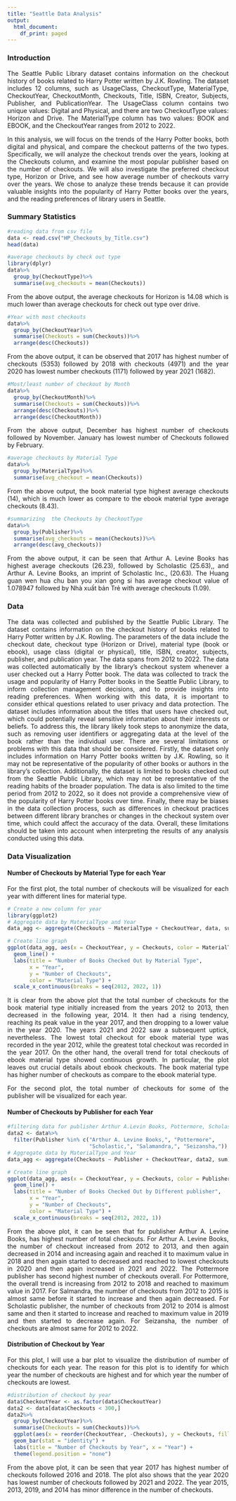 ---
title: "Seattle Data Analysis"
output:
  html_document:
    df_print: paged
---

<style>
body {
text-align: justify}
</style>

### Introduction

The Seattle Public Library dataset contains information on the checkout history of books related to Harry Potter written by J.K. Rowling. The dataset includes 12 columns, such as UsageClass, CheckoutType, MaterialType, CheckoutYear, CheckoutMonth, Checkouts, Title, ISBN, Creator, Subjects, Publisher, and PublicationYear. The UsageClass column contains two unique values: Digital and Physical, and there are two CheckoutType values: Horizon and Drive. The MaterialType column has two values: BOOK and EBOOK, and the CheckoutYear ranges from 2012 to 2022.

In this analysis, we will focus on the trends of the Harry Potter books, both digital and physical, and compare the checkout patterns of the two types. Specifically, we will analyze the checkout trends over the years, looking at the Checkouts column, and examine the most popular publisher based on the number of checkouts. We will also investigate the preferred checkout type, Horizon or Drive, and see how average number of checkouts varry over the years. We chose to analyze these trends because it can provide valuable insights into the popularity of Harry Potter books over the years, and the reading preferences of library users in Seattle.

### Summary Statistics

```{r}
#reading data from csv file
data <- read.csv("HP_Checkouts_by_Title.csv")
head(data)
```


```{r, warning=FALSE, message=FALSE}
#average checkouts by check out type
library(dplyr)
data%>%
  group_by(CheckoutType)%>%
  summarise(avg_checkouts = mean(Checkouts))
```

From the above output, the average checkouts for Horizon is 14.08 which is much lower than average checkouts for check out type over drive.


```{r}
#Year with most checkouts
data%>%
  group_by(CheckoutYear)%>%
  summarise(Checkouts = sum(Checkouts))%>%
  arrange(desc(Checkouts))
```


From the above output, it can be observed that 2017 has highest number of checkouts (5353) followed by 2018 with checkouts (4971) and the year 2020 has lowest number checkouts (1171) followed by year 2021 (1682).

```{r}
#Most/least number of checkout by Month
data%>%
  group_by(CheckoutMonth)%>%
  summarise(Checkouts = sum(Checkouts))%>%
  arrange(desc(Checkouts))%>%
  arrange(desc(CheckoutMonth))
```

From the above output, December has highest number of checkouts followed by November. January has lowest number of Checkouts followed by February.


```{r}
#average checkouts by Material Type
data%>%
  group_by(MaterialType)%>%
  summarise(avg_checkout = mean(Checkouts))
```

From the above output, the book material type highest average checkouts (14), which is much lower as compare to the ebook material type average checkouts (8.43).


```{r}
#summarizing  the Checkouts by CheckoutType
data%>%
  group_by(Publisher)%>%
  summarise(avg_checkouts = mean(Checkouts))%>%
  arrange(desc(avg_checkouts))
```

From the above output, it can be seen that Arthur A. Levine Books has highest average checkouts (26.23), followed by Scholastic (25.63),, and Arthur A. Levine Books, an imprint of Scholastic Inc., (20.63). The Huang guan wen hua chu ban you xian gong si has average checkout value of 1.078947 followed by Nhà xuất bản Trẻ with average checkouts (1.09).

### Data
The data was collected and published by the Seattle Public Library. The dataset contains information on the checkout history of books related to Harry Potter written by J.K. Rowling. The parameters of the data include the checkout date, checkout type (Horizon or Drive), material type (book or ebook), usage class (digital or physical), title, ISBN, creator, subjects, publisher, and publication year. The data spans from 2012 to 2022. The data was collected automatically by the library's checkout system whenever a user checked out a Harry Potter book. The data was collected to track the usage and popularity of Harry Potter books in the Seattle Public Library, to inform collection management decisions, and to provide insights into reading preferences. When working with this data, it is important to consider ethical questions related to user privacy and data protection. The dataset includes information about the titles that users have checked out, which could potentially reveal sensitive information about their interests or beliefs. To address this, the library likely took steps to anonymize the data, such as removing user identifiers or aggregating data at the level of the book rather than the individual user. There are several limitations or problems with this data that should be considered. Firstly, the dataset only includes information on Harry Potter books written by J.K. Rowling, so it may not be representative of the popularity of other books or authors in the library's collection. Additionally, the dataset is limited to books checked out from the Seattle Public Library, which may not be representative of the reading habits of the broader population. The data is also limited to the time period from 2012 to 2022, so it does not provide a comprehensive view of the popularity of Harry Potter books over time. Finally, there may be biases in the data collection process, such as differences in checkout practices between different library branches or changes in the checkout system over time, which could affect the accuracy of the data. Overall, these limitations should be taken into account when interpreting the results of any analysis conducted using this data.



### Data Visualization

#### Number of Checkouts by Material Type for each Year

For the first plot, the total number of checkouts will be visualized for each year with different lines for material type.

```{r, warning=FALSE, message=FALSE}
# Create a new column for year
library(ggplot2)
# Aggregate data by MaterialType and Year
data_agg <- aggregate(Checkouts ~ MaterialType + CheckoutYear, data, sum)

# Create line graph
ggplot(data_agg, aes(x = CheckoutYear, y = Checkouts, color = MaterialType)) +
  geom_line() +
  labs(title = "Number of Books Checked Out by Material Type",
       x = "Year",
       y = "Number of Checkouts",
       color = "Material Type") +
  scale_x_continuous(breaks = seq(2012, 2022, 1)) 
```


It is clear from the above plot that the total number of checkouts for the book material type initially increased from the years 2012 to 2013, then decreased in the following year, 2014. It then had a rising tendency, reaching its peak value in the year 2017, and then dropping to a lower value in the year 2020. The years 2021 and 2022 saw a subsequent uptick, nevertheless. The lowest total checkout for ebook material type was recorded in the year 2012, while the greatest total checkout was recorded in the year 2017. On the other hand, the overall trend for total checkouts of ebook material type showed continuous growth. In particular, the plot leaves out crucial details about ebook checkouts. The book material type has higher number of checkouts as compare to the ebook material type.

For the second plot, the total number of checkouts for some of the publisher will be visualized for each year.

#### Number of Checkouts by Publisher for each Year


```{r}
#filtering data for publisher Arthur A.Levin Books, Pottermore, Scholastic, Salamandra and Seizansha.
data2 <- data%>%
  filter(Publisher %in% c("Arthur A. Levine Books,", "Pottermore",
                          "Scholastic,", "Salamandra,", "Seizansha,"))
# Aggregate data by MaterialType and Year
data_agg <- aggregate(Checkouts ~ Publisher + CheckoutYear, data2, sum)

# Create line graph
ggplot(data_agg, aes(x = CheckoutYear, y = Checkouts, color = Publisher)) +
  geom_line() +
  labs(title = "Number of Books Checked Out by Different publisher",
       x = "Year",
       y = "Number of Checkouts",
       color = "Material Type") +
  scale_x_continuous(breaks = seq(2012, 2022, 1)) 
```


From the above plot, it can be seen that for publisher Arthur A. Levine Books, has highest number of total checkouts. For Arthur A. Levine Books, the number of checkout increased from 2012 to 2013, and then again decreased in 2014 and increasing again and reached it to maximum value in 2018 and then again started to decreased and reached to lowest checkouts in 2020 and then again increased in 2021 and 2022. The Pottermore publisher has second highest number of checkouts overall. For Pottermore, the overall trend is increasing from 2012 to 2018 and reached to maximum value in 2017. For Salmandra, the number of checkouts from 2012 to 2015 is almost same before it started to increase and then again decreased. For Scholastic publisher, the number of checkouts from 2012 to 2014 is almost same and then it started to increase and reached to maximum value in 2019 and then started to decrease again. For Seizansha, the number of checkouts are almost same for 2012 to 2022.



#### Distribution of Checkout by Year


For this plot, I will use a bar plot to visualize the distribution of number of checkouts for each year. The reason for this plot is to identify for which year the number of checkouts are highest and for which year the number of checkouts are lowest.
```{r}
#distribution of checkout by year
data$CheckoutYear <- as.factor(data$CheckoutYear)
data2 <- data[data$Checkouts < 300,]
data2%>%
  group_by(CheckoutYear)%>%
  summarise(Checkouts = sum(Checkouts))%>%
  ggplot(aes(x = reorder(CheckoutYear, -Checkouts), y = Checkouts, fill = CheckoutYear)) +
  geom_bar(stat = "identity") +
  labs(title = "Number of Checkouts by Year", x = "Year") +
  theme(legend.position = "none")
```

From the above plot, it can be seen that year 2017 has highest number of checkouts followed 2016 and 2018. The plot also shows that the year 2020 has lowest number of checkouts followed by 2021 and 2022. The year 2015, 2013, 2019, and 2014 has minor difference in the number of checkouts.

